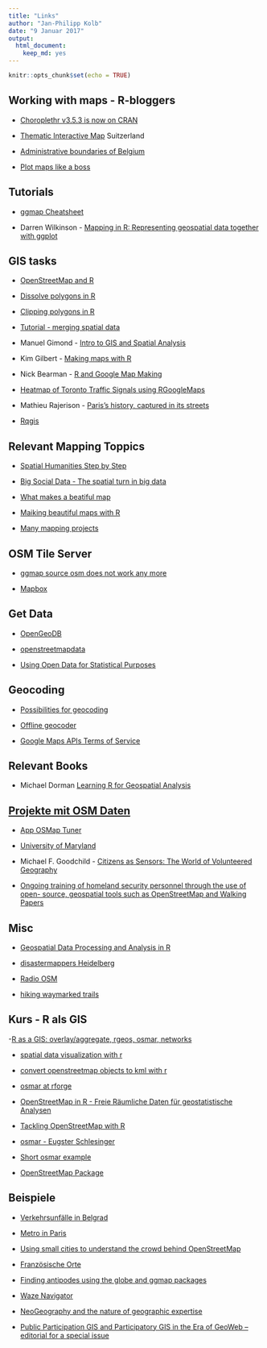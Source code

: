 ```yaml
---
title: "Links"
author: "Jan-Philipp Kolb"
date: "9 Januar 2017"
output: 
  html_document: 
    keep_md: yes
---
```


```r
knitr::opts_chunk$set(echo = TRUE)
```

## Working with maps - R-bloggers

- [Choroplethr v3.5.3 is now on CRAN](https://www.r-bloggers.com/choroplethr-v3-5-3-is-now-on-cran/)

- [Thematic Interactive Map](https://www.r-bloggers.com/thematic-interactive-map/) Suitzerland

- [Administrative boundaries of Belgium](https://www.r-bloggers.com/belgiummaps-statbel-r-package-with-administrative-boundaries-of-belgium-2/)

- [Plot maps like a boss](https://www.r-bloggers.com/plot-maps-like-a-boss/)

## Tutorials

- [ggmap Cheatsheet](https://www.nceas.ucsb.edu/~frazier/RSpatialGuides/ggmap/ggmapCheatsheet.pdf)

- Darren Wilkinson - [Mapping in R: Representing geospatial data together with ggplot](https://wilkinsondarren.wordpress.com/2013/02/01/mapping-in-r-representing-geospatial-data-together-with-ggplot/)

## GIS tasks

- [OpenStreetMap and R](http://osmar.r-forge.r-project.org/)

- [Dissolve polygons in R](https://philmikejones.wordpress.com/2015/09/03/dissolve-polygons-in-r/)

- [Clipping polygons in R](https://philmikejones.wordpress.com/2015/09/01/clipping-polygons-in-r/)

- [Tutorial - merging spatial data](http://www.nickeubank.com/wp-content/uploads/2015/10/RGIS2_MergingSpatialData_part1_Joins.html)

- Manuel Gimond - [Intro to GIS and Spatial Analysis](https://mgimond.github.io/Spatial/index.html)

- Kim Gilbert - [Making maps with R](http://www.molecularecologist.com/2012/09/making-maps-with-r/)

- Nick Bearman - [R and Google Map Making](https://rpubs.com/nickbearman/r-google-map-making)

- [Heatmap of Toronto Traffic Signals using RGoogleMaps](https://www.r-bloggers.com/heatmap-of-toronto-traffic-signals-using-rgooglemaps/)


- Mathieu Rajerison - [Paris's history, captured in its streets](http://blog.revolutionanalytics.com/2015/02/pariss-history-captured-in-its-streets.html)


- [Rqgis](https://www.r-bloggers.com/releasing-rqgis-0-2-0/)

## Relevant Mapping Toppics

- [Spatial Humanities Step by Step](http://spatial.scholarslab.org/stepbystep/)

- [Big Social Data - The spatial turn in big data](http://de.slideshare.net/rheimann04/big-social-data-the-spatial-turn-in-big-data)

- [What makes a beatiful map](http://gis.stackexchange.com/questions/3083/what-makes-a-map-beautiful/45518#45518)

- [Maiking beautiful maps with R](http://gis.stackexchange.com/questions/48828/making-beautiful-maps-in-r)

- [Many mapping projects](http://tracemedia.co.uk/)

## OSM Tile Server


- [ggmap source osm does not work any more](https://help.openstreetmap.org/questions/41673/get-open-street-map-in-r)

- [Mapbox](https://rpubs.com/walkerke/rstudio-mapbox)

## Get Data

- [OpenGeoDB](http://opengeodb.giswiki.org/wiki/OpenGeoDB)

- [openstreetmapdata](http://openstreetmapdata.com/)

- [Using Open Data for Statistical Purposes](http://sk53-osm.blogspot.de/2016/10/using-open-data-for-statistical-purposes.html)

## Geocoding

- [Possibilities for geocoding](http://www.webcodepro.net/pdfs/pw-top-10-maps.pdf)


- [Offline geocoder](http://gis.stackexchange.com/questions/18565/is-there-a-method-to-create-offline-geocoder-using-osm-xml-data)

- [Google Maps APIs Terms of Service ](https://developers.google.com/maps/terms)

## Relevant Books

- Michael Dorman [Learning R for Geospatial Analysis](https://www.amazon.de/Learning-Geospatial-Analysis-Michael-Dorman/dp/1783984368)

## [Projekte mit OSM Daten](http://wiki.openstreetmap.org/wiki/Research)

- [App OSMap Tuner](http://wiki.openstreetmap.org/wiki/OSMapTuner)

- [University of Maryland](https://terpnav.umd.edu/)

- Michael F. Goodchild - [Citizens as Sensors: The World of Volunteered Geography](http://www.ncgia.ucsb.edu/projects/vgi/docs/present/Goodchild_intro.pdf)

- [Ongoing training of homeland security personnel through the use of open- source, geospatial tools such as OpenStreetMap and Walking Papers](http://sdsu-dspace.calstate.edu/handle/10211.10/1658)

## Misc

- [Geospatial Data Processing and Analysis in R](http://rpubs.com/ajlyons/rspatialdata)

- [disastermappers Heidelberg](https://disastermappers.wordpress.com/)

- [Radio OSM](http://sk53-osm.blogspot.de/2016/10/using-open-data-for-statistical-purposes.html)


- [hiking waymarked trails](http://hiking.waymarkedtrails.org/de/)

## Kurs - R als GIS

-[R as a GIS: overlay/aggregate, rgeos, osmar, networks](http://www.geostat-course.org/system/files/rgis.pdf)

- [spatial data visualization with r](http://www.r-bloggers.com/spatial-data-visualization-with-r/)
  
- [convert openstreetmap objects to kml with r](http://www.r-bloggers.com/convert-openstreetmap-objects-to-kml-with-r/)
  
- [osmar at rforge](http://osmar.r-forge.r-project.org/)

- [OpenStreetMap in R - Freie Räumliche Daten für geostatistische Analysen](http://epub.ub.uni-muenchen.de/12463/1/BA_Schlesingert.pdf)

- [Tackling OpenStreetMap with R](http://geoidin.wordpress.com/2013/01/06/tackling-openstreetmap-with-r/)

- [osmar - Eugster Schlesinger](http://journal.r-project.org/archive/2013-1/eugster-schlesinger.pdf)
  
- [Short osmar example](http://www.r-bloggers.com/a-short-example-with-r-package-osmar/)

- [OpenStreetMap Package](http://blog.fellstat.com/?p=356)

## Beispiele

- [Verkehrsunfälle in Belgrad](https://www.r-bloggers.com/open-data-r-meetup-exploring-the-distribution-of-traffic-accidents-in-belgrade-2015-in-r/)

- [Metro in Paris](https://www.r-bloggers.com/metro-systems-over-time-part-1/)

- [Using small cities to understand the crowd behind OpenStreetMap](http://www.personal.psu.edu/sdq107/publications/Using%20small%20cities%20to%20understand%20the%20crowd%20behind%20OpenStreetMap.pdf)

- [Französische Orte](https://www.r-bloggers.com/french-villages-and-a-sort-of-resolution/)

- [Finding antipodes using the globe and ggmap packages](https://www.r-bloggers.com/finding-antipodes-using-the-globe-and-ggmap-packages/)

- [Waze Navigator](https://www.waze.com/de/)

- [NeoGeography and the nature of geographic expertise](http://www.tandfonline.com/doi/abs/10.1080/17489720902950374)

- [Public Participation GIS and Participatory GIS in the Era of GeoWeb – editorial for a special issue](https://povesham.wordpress.com/)